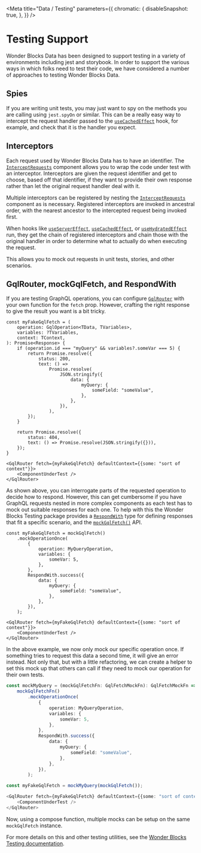 
<Meta
    title="Data / Testing"
    parameters={{
        chromatic: {
            disableSnapshot: true,
        },
    }}
/>

# Testing Support

Wonder Blocks Data has been designed to support testing in a variety of environments including jest and storybook. In order to support the various ways in which folks need to test their code, we have considered a number of approaches to testing Wonder Blocks Data.

## Spies
If you are writing unit tests, you may just want to spy on the methods you are calling using `jest.spyOn` or similar. This can be a really easy way to intercept the request handler passed to the [`useCachedEffect`](/docs/data-exports-usecachedeffect--page) hook, for example, and check that it is the handler you expect.

## Interceptors

Each request used by Wonder Blocks Data has to have an identifier. The [`InterceptRequests`](/docs/data-exports-interceptrequests--page) component allows you to wrap the code under test with an interceptor. Interceptors are given the request identifier and get to choose, based off that identifier, if they want to provide their own response rather than let the original request handler deal with it.

Multiple interceptors can be registered by nesting the [`InterceptRequests`](/docs/data-exports-interceptrequests--page) component as is necessary. Registered interceptors are invoked in ancestral order, with the nearest ancestor to the intercepted request being invoked first.

When hooks like [`useServerEffect`](/docs/data-exports-useservereffect--page), [`useCachedEffect`](/docs/data-exports-usecachedeffect--page), or [`useHydratedEffect`](/docs/data-exports-usehydratedeffect--page) run, they get the chain of registered interceptors and chain those with the original handler in order to determine what to actually do when executing the request.

This allows you to mock out requests in unit tests, stories, and other scenarios.

## GqlRouter, mockGqlFetch, and RespondWith

If you are testing GraphQL operations, you can configure [`GqlRouter`](/docs/data-exports-gqlrouter--page) with your own function for the `fetch` prop. However, crafting the right response to give
the result you want is a bit tricky.

```tsx
const myFakeGqlFetch = (
    operation: GqlOperation<TData, TVariables>,
    variables: ?TVariables,
    context: TContext,
): Promise<Response> {
    if (operation.id === "myQuery" && variables?.someVar === 5) {
        return Promise.resolve({
            status: 200,
            text: () =>
                Promise.resolve(
                    JSON.stringify({
                        data: {
                            myQuery: {
                                someField: "someValue",
                            },
                        },
                    }),
                ),
        });
    }

    return Promise.resolve({
        status: 404,
        text: () => Promise.resolve(JSON.stringify({})),
    });
}

<GqlRouter fetch={myFakeGqlFetch} defaultContext={{some: "sort of context"}}>
    <ComponentUnderTest />
</GqlRouter>
```

As shown above, you can interrogate parts of the requested operation to decide how to respond. However, this can get cumbersome if you have GraphQL requests nested in more complex components as each test has to mock out suitable responses for each one. To help with this the Wonder Blocks Testing package provides a [`RespondWith`](/docs/testing-exports-respondwith--page) type for defining responses that fit a specific scenario, and the [`mockGqlFetch()`](/docs/testing-exports-mockgqlfetch--page) API.

```tsx
const myFakeGqlFetch = mockGqlFetch()
    .mockOperationOnce(
        {
            operation: MyQueryOperation,
            variables: {
                someVar: 5,
            },
        },
        RespondWith.success({
            data: {
                myQuery: {
                    someField: "someValue",
                },
            },
        }),
    );

<GqlRouter fetch={myFakeGqlFetch} defaultContext={{some: "sort of context"}}>
    <ComponentUnderTest />
</GqlRouter>
```

In the above example, we now only mock our specific operation once. If something
tries to request this data a second time, it will give an error instead. Not only that, but with a little refactoring, we can create a helper to set this mock up that others can call if they need to mock our operation for their own tests.

```ts
const mockMyQuery = (mockGqlFetchFn: GqlFetchMockFn): GqlFetchMockFn =>
    mockGqlFetchFn()
        .mockOperationOnce(
            {
                operation: MyQueryOperation,
                variables: {
                    someVar: 5,
                },
            },
            RespondWith.success({
                data: {
                    myQuery: {
                        someField: "someValue",
                    },
                },
            }),
        );

const myFakeGqlFetch = mockMyQuery(mockGqlFetch());

<GqlRouter fetch={myFakeGqlFetch} defaultContext={{some: "sort of context"}}>
    <ComponentUnderTest />
</GqlRouter>
```

Now, using a compose function, multiple mocks can be setup on the same `mockGqlFetch` instance.

For more details on this and other testing utilities, see the [Wonder Blocks Testing documentation](/docs/testing-overview--page).
